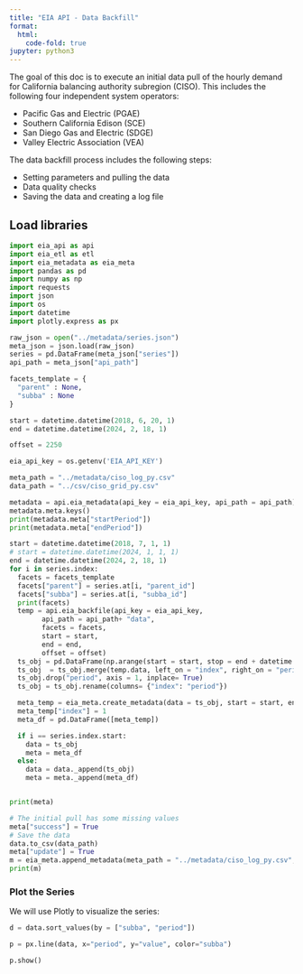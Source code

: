 ```yaml
---
title: "EIA API - Data Backfill"
format:
  html:
    code-fold: true
jupyter: python3
---
```


The goal of this doc is to execute an initial data pull of the hourly demand for California balancing authority subregion (CISO). This includes the following four independent system operators:

- Pacific Gas and Electric (PGAE)
- Southern California Edison (SCE)
- San Diego Gas and Electric (SDGE)
- Valley Electric Association (VEA)

The data backfill process includes the following steps:

- Setting parameters and pulling the data
- Data quality checks
- Saving the data and creating a log file


## Load libraries

```python
import eia_api as api
import eia_etl as etl
import eia_metadata as eia_meta
import pandas as pd
import numpy as np
import requests
import json
import os
import datetime
import plotly.express as px
```



```python
raw_json = open("../metadata/series.json")
meta_json = json.load(raw_json)
series = pd.DataFrame(meta_json["series"])
api_path = meta_json["api_path"]

```


```python

facets_template = {
  "parent" : None,
  "subba" : None
}

start = datetime.datetime(2018, 6, 20, 1)
end = datetime.datetime(2024, 2, 18, 1)

offset = 2250

eia_api_key = os.getenv('EIA_API_KEY')

meta_path = "../metadata/ciso_log_py.csv"
data_path = "../csv/ciso_grid_py.csv"
```


```python
metadata = api.eia_metadata(api_key = eia_api_key, api_path = api_path)
metadata.meta.keys()
print(metadata.meta["startPeriod"])
print(metadata.meta["endPeriod"])
```


```python
start = datetime.datetime(2018, 7, 1, 1)
# start = datetime.datetime(2024, 1, 1, 1)
end = datetime.datetime(2024, 2, 18, 1)
for i in series.index:
  facets = facets_template
  facets["parent"] = series.at[i, "parent_id"]
  facets["subba"] = series.at[i, "subba_id"]
  print(facets)
  temp = api.eia_backfile(api_key = eia_api_key, 
        api_path = api_path+ "data", 
        facets = facets, 
        start = start,
        end = end,
        offset = offset) 
  ts_obj = pd.DataFrame(np.arange(start = start, stop = end + datetime.timedelta(hours = 1), step = datetime.timedelta(hours = 1)).astype(datetime.datetime), columns=["index"])
  ts_obj  = ts_obj.merge(temp.data, left_on = "index", right_on = "period", how="left")
  ts_obj.drop("period", axis = 1, inplace= True)
  ts_obj = ts_obj.rename(columns= {"index": "period"})

  meta_temp = eia_meta.create_metadata(data = ts_obj, start = start, end = end, type = "backfile")
  meta_temp["index"] = 1
  meta_df = pd.DataFrame([meta_temp])

  if i == series.index.start:
    data = ts_obj
    meta = meta_df
  else:
    data = data._append(ts_obj)
    meta = meta._append(meta_df)



```


```python
print(meta)

# The initial pull has some missing values
meta["success"] = True
# Save the data
data.to_csv(data_path)
meta["update"] = True
m = eia_meta.append_metadata(meta_path = "../metadata/ciso_log_py.csv", meta = meta, save = True, init = True)
print(m)
```


### Plot the Series

We will use Plotly to visualize the series:

```python
d = data.sort_values(by = ["subba", "period"])

p = px.line(data, x="period", y="value", color="subba")

p.show()
```